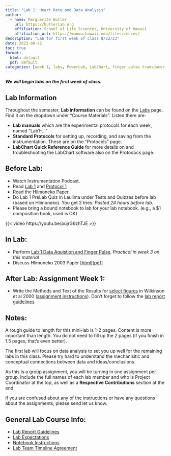 ```yaml
---
title: "Lab 1: Heart Rate and Data Analysis"
author:
  - name: Marguerite Butler  
    url: https://butlerlab.org
    affiliation: School of Life Sciences, University of Hawaii
    affiliation_url: https://manoa.hawaii.edu/lifesciences/
description: "Lab for first week of class 8/22/23"
date: 2023-08-22
toc: true
format: 
  html: default
  pdf: default
categories: [week 1, labs, PowerLab, LabChart, finger pulse transducer, LabChart Quick Reference Guide]
---
```


___We will begin labs on the first week of class.___

## Lab Information 

Throughout the semester, __Lab information__ can be found on the [Labs](../../labs.qmd) page. Find it on the dropdown under "Course Materials". Listed there are:

- __Lab manuals__ which are the experimental protocols for each week, named "Lab1-..."  
- __Standard Protocols__ for setting up, recording, and saving from the instrumentation. These are on the "Protocols" page.
- __LabChart Quick Reference Guide__ for more details on and troubleshooting the LabChart software also on the Protodocs page.


## Before Lab:

- Watch Instrumentation Podcast.
- Read [Lab 1](Lab1-data-aquistion-finger-pulse.pdf) and [Protocol 1](../Protocols/p1-intro-finger-pulse.pdf)
- Read the [Hlimoneko Paper](Lab1-Hlimonenko_et_al_2003.pdf).
- Do Lab 1 PreLab Quiz in Laulima under Tests and Quizzes before lab (based on Hlimoneko). You get 2 tries. _Posted 24 hours before lab._ 
- Please bring a bound notebook to lab for your lab notebook. (e.g., a $1 composition book, used is OK)

{{< video https://youtu.be/pujrG6zhTJE >}}

## In Lab: 

- Perform [Lab 1 Data Aquistion and Finger Pulse](Lab1-data-aquistion-finger-pulse.pdf). _Practical in week 3 on this material_
- Discuss Hlimoneko 2003 Paper \[[html](../../labs-misc/Lab1-discussion.qmd)\]\[[pdf](ZOOL430L-Lab1-Discussion_FA21.pdf)\]


## After Lab: Assignment Week 1:

- Write the Methods and Text of the Results for [select figures](Wilkinson_et_al_2000_figures.pdf) in Wilkinson et al 2000 ([assignment instructions](https://docs.google.com/document/d/1xws5vA9Ea7rLIdbi-DPdS8KWevntsKiiqenWp7LZTYc/edit)). Donʻt forget to follow the [lab report guidelines](../../labs-misc/Revised_Zool430L_lab_report_guidelines.pdf) 

## Notes: 
A rough guide to length for this mini-lab is 1-2 pages. Content is more important than length. You do not need to fill up the 2 pages (if you finish in 1.5 pages, that’s even better).

The first lab will focus on data analysis to set you up well for the remaining labs in this class. Please try hard to understand the mechanisitic and conceptual connections between data and ideas/conclusions.

As this is a group assignment, you will be turning in one assignment per group. Include the full names of each lab member and who is Project Coordinator at the top, as well as a __Respective Contributions__ section at the end.

If you are confused about any of the instructions or have any questions about the assignments, please send let us know.

## General Lab Course Info:

- [Lab Report Guidelines](../../labs-misc/handouts/Revised_Zool430L_lab_report_guidelines.pdf)
- [Lab Expectations](../../labs-misc/handouts/Lab-Expectations.pdf)
- [Notebook Instructions](../../labs-misc/handouts/notebookinstructionsMB.pdf)
- [Lab Team Timeline Agreement](../../labs-misc/handouts/Agreement-for-Group-Lab-Report-Timeline.pdf)

